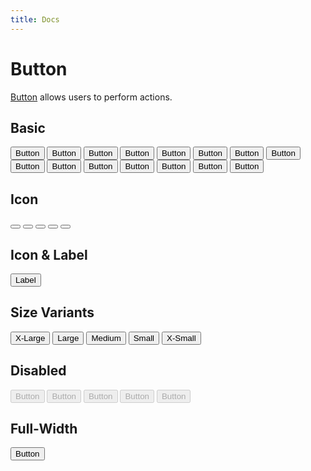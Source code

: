 ---
title: Docs
---


# Button

[Button](https://www.w3.org/WAI/ARIA/apg/patterns/button/) allows users to perform actions.

## Basic

<div className='example-wrapper wrap'>
  <Button>Button</Button>
  <Button variant={'filled'} color={'info'}>Button</Button>
  <Button variant={'filled'} color={'success'}>Button</Button>
  <Button variant={'filled'} color={'warning'}>Button</Button>
  <Button variant={'filled'} color={'danger'}>Button</Button>
  <span style={{flexBasis: '100%', height: '0'}} />
  <Button variant={'outline'}>Button</Button>
  <Button variant={'outline'} color={'info'}>Button</Button>
  <Button variant={'outline'} color={'success'}>Button</Button>
  <Button variant={'outline'} color={'warning'}>Button</Button>
  <Button variant={'outline'} color={'danger'}>Button</Button>
  <span style={{flexBasis: '100%', height: '0'}} />
  <Button variant={'light'}>Button</Button>
  <Button variant={'light'} color={'info'}>Button</Button>
  <Button variant={'light'} color={'success'}>Button</Button>
  <Button variant={'light'} color={'warning'}>Button</Button>
  <Button variant={'light'} color={'danger'}>Button</Button>
</div>

## Icon

<div className='example-wrapper wrap'>
  <Button aria-label='Icon-only Button'>
    <Icon title='test' icon={'ps4'} size={26} />
  </Button>
  <Button variant={'filled'} color={'info'} aria-label='Icon-only Button'>
    <Icon title='test' icon={'info'} size={26} />
  </Button>
  <Button
    variant={'filled'} color={'success'}
    aria-label='Icon-only Button'
  >
    <Icon title='test' icon={'success'} size={26} />
  </Button>
  <Button
    variant={'filled'} color={'warning'}
    aria-label='Icon-only Button'
  >
    <Icon title='test' icon={'question'} size={26} />
  </Button>
  <Button
    variant={'filled'} color={'danger'}
    aria-label='Icon-only Button'
  >
    <Icon title='test' icon={'danger'} size={26} />
  </Button>
</div>

## Icon & Label

<div className='example-wrapper wrap'>
  <Button aria-label='Icon-only Button'>
    <Icon title='test' icon={'time'} size={20} />
    <span>Label</span>
  </Button>
</div>

## Size Variants

<div className='example-wrapper wrap'>
  <Button size={'xl'}>X-Large</Button>
  <Button size={'lg'}>Large</Button>
  <Button>Medium</Button>
  <Button size={'sm'}>Small</Button>
  <Button size={'xs'}>X-Small</Button>
</div>

## Disabled

<div className='example-wrapper wrap'>
  <Button disabled>Button</Button>
  <Button variant={'filled'} color={'info'} disabled>Button</Button>
  <Button variant={'filled'} color={'success'} disabled>Button</Button>
  <Button variant={'filled'} color={'warning'} disabled>Button</Button>
  <Button variant={'filled'} color={'danger'} disabled>Button</Button>
</div>

## Full-Width

<div className='example-wrapper wrap'>
  <Button fullWidth>Button</Button>
</div>
